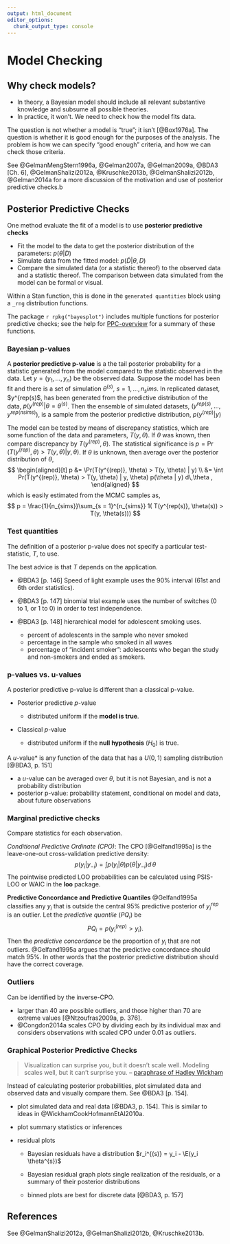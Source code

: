 ```yaml
---
output: html_document
editor_options: 
  chunk_output_type: console
---
```

# Model Checking

## Why check models?

-   In theory, a Bayesian model should include all relevant substantive knowledge and subsume all possible theories.
-   In practice, it won't. We need to check how the model fits data.

The question is not whether a model is "true"; it isn't [@Box1976a].
The question is whether it is good enough for the purposes of the analysis.
The problem is how we can specify "good enough" criteria, and how we can check those criteria.

See @GelmanMengStern1996a, @Gelman2007a, @Gelman2009a, @BDA3 [Ch. 6],
@GelmanShalizi2012a, @Kruschke2013b, @GelmanShalizi2012b, @Gelman2014a for a
more discussion of the motivation and use of posterior predictive checks.b

## Posterior Predictive Checks

One method evaluate the fit of a model is to use **posterior predictive checks**

-   Fit the model to the data to get the posterior distribution of the parameters: $p(\theta | D)$
-   Simulate data from the fitted model: $p(\tilde{D} | \theta, D)$
-   Compare the simulated data (or a statistic thereof) to the observed data and a statistic thereof. The comparison between data simulated from the model can be formal or visual.

Within a Stan function, this is done in the `generated quantities` block using a `_rng` distribution functions.

The package `r rpkg("bayesplot")` includes multiple functions for posterior predictive checks; see the help for [PPC-overview](https://www.rdocumentation.org/packages/bayesplot//topics/PPC-overview) for a summary of these functions.

### Bayesian p-values

A **posterior predictive p-value** is a the tail posterior probability for a statistic generated from the model compared to the statistic observed in the data.
Let $y = (y_1, \dots, y_n)$ be the observed data.
Suppose the model has been fit and there is a set of simulation $\theta^(s)$, $s = 1, \dots, n_sims$.
In  replicated dataset, $y^{rep(s)$, has been generated from the predictive distribution
of the data, $p(y^{(rep)} | \theta = \theta^{(s)}$.
Then the ensemble of simulated datasets, $(y^{rep(s)}, \dots, y^{rep(nsims)})$, is a sample from the posterior predictive
distribution, $p(y^{(rep)} | y)$

The model can be tested by means of discrepancy statistics, which are some function of the data and parameters, $T(y, \theta)$.
If $\theta$ was known, then compare discrepancy by $T(y^{(rep)}, \theta)$.
The statistical significance is $p = \Pr(T(y^{(rep)}, \theta) > T(y, \theta) | y, \theta)$.
If $\theta$ is unknown, then average over the posterior distribution of $\theta$,
$$
\begin{aligned}[t]
p &= \Pr(T(y^{(rep)}, \theta) > T(y, \theta) | y) \\
&= \int Pr(T(y^{(rep)}, \theta) > T(y, \theta) | y, \theta) p(\theta | y) d\,\theta ,
\end{aligned}
$$
which is easily estimated from the MCMC samples as,
$$
p = \frac{1}{n_{sims}}\sum_{s = 1}^{n_{sims}} 1( T(y^{rep(s)}, \theta(s)) > T(y, \theta(s)))
$$

### Test quantities

The definition of a posterior p-value does not specify a particular test-statistic, $T$, to use.

The best advice is that $T$ depends on the application.

-   @BDA3 [p. 146] Speed of light example uses the 90% interval (61st and 6th order statistics).

-   @BDA3 [p. 147] binomial trial example uses the number of switches (0 to 1, or 1 to 0)
    in order to test independence.

-   @BDA3 [p. 148] hierarchical model for adolescent smoking uses.

    -   percent of adolescents in the sample who never smoked
    -   percentage in the sample who smoked in all waves
    -   percentage of "incident smoker": adolescents who began the study and non-smokers and ended as smokers.

### p-values vs. u-values

A posterior predictive p-value is different than a classical p-value.

-   Posterior predictive $p$-value

    -   distributed uniform if the **model is true**.

-   Classical $p$-value

    -   distributed uniform if the **null hypothesis** ($H_0$) is true.

A $u$-value* is any function of the data that has a $U(0, 1)$ sampling distribution [@BDA3, p. 151]

-   a $u$-value can be averaged over $\theta$, but it is not Bayesian, and is not a probability distribution
-   posterior p-value: probability statement, conditional on model and data, about future observations

### Marginal predictive checks

Compare statistics for each observation.

*Conditional Predictive Ordinate (CPO)*:
The CPO [@Gelfand1995a] is the leave-one-out cross-validation predictive density:
$$
p(y_i | y_{-i}) = \int p(y_i | \theta) p(\theta | y_{-i}) d\,\theta
$$
The pointwise predicted LOO probabilities can be calculated using PSIS-LOO or WAIC in the **loo** package.

<!-- The sum of the logged CPOs can be an estimator of the log marginal likelihood and is called the log pseudo marginal likelihood. The ratio of PsMLs can be used as a surrogate for a Bayes Factor (pseudo Bayes Factor) (LaplaceDemon p. 20) -->

**Predictive Concordance and Predictive Quantiles** @Gelfand1995a classifies any $y_i$ that is outside the central 95% predictive posterior of $y^{rep}_i$ is an outlier.
Let the *predictive quantile* ($PQ_i$) be
$$
PQ_i = p(y_i^{(rep)} > y_i) .
$$
Then the *predictive concordance* be the proportion of $y_i$ that are not
outliers. @Gelfand1995a argues that the predictive concordance should match 95%.
In other words that the posterior predictive distribution should have the correct coverage.

### Outliers

Can be identified by the inverse-CPO.

-   larger than 40 are possible outliers, and those higher than 70 are extreme values [@Ntzoufras2009a, p. 376].
-   @Congdon2014a scales CPO by dividing each by its individual max and considers observations with scaled CPO under 0.01 as outliers.

### Graphical Posterior Predictive Checks

> Visualization can surprise you, but it doesn’t scale well. Modeling scales well, but it can’t surprise you. -- [paraphrase of Hadley Wickham](https://www.johndcook.com/blog/2013/02/07/visualization-modeling-and-surprises/)

Instead of calculating posterior probabilities, plot simulated data and observed data and visually compare them. See @BDA3 [p. 154].

-   plot simulated data and real data [@BDA3, p. 154]. This is similar to
    ideas in @WickhamCookHofmannEtAl2010a.

-   plot summary statistics or inferences

-   residual plots

    -   Bayesian residuals have a distribution
        $r_i^{(s)} = y_i - \E(y_i \theta^{s})$

    -   Bayesian residual graph plots single realization of the residuals,
        or a summary of their posterior distributions

    -   binned plots are best for discrete data [@BDA3, p. 157]

<!--
## Average Predictive Comparisons

From @GelmanHill [Ch 21.4]
Let $u$ be the input of interest, and $v$ be all other inputs, so that $x = (u, v)$.
$$
b_u(u^{(lo)}, u^{(hi)}, v, \theta) = \frac{E(y | u^{(hi)}, v, \theta) - E(y | u^{(lo)}, v, \theta)}{u^{(hi)} - u^{(lo)}}
$$
the the average predictive difference per unit change in $u$ is,
$$
B_{u}(u^{(lo)}, u^{(hi)}) = \frac{1}{n} \sum_{i = 1}^n b_u(u^{(lo)}, u^{(hi)}, v_i, \theta) .
$$
This can be adjusted to use observed (weighted) differences of $u$ for each point.
See the Gelman paper on it.
-->

## References

See @GelmanShalizi2012a, @GelmanShalizi2012b, @Kruschke2013b.
